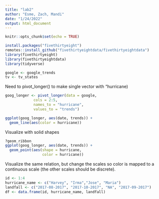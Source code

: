 ```yaml
---
title: "lab2"
author: "Esme, Zach, Mandi"
date: "1/24/2022"
output: html_document
---
```


```r
knitr::opts_chunk$set(echo = TRUE)
```

```r
install.packages("fivethirtyeight")
remotes::install_github("fivethirtyeightdata/fivethirtyeightdata")
library(fivethirtyeight)
library(fivethirtyeightdata)
library(tidyverse)
```


```r
google <- google_trends
tv <- tv_states
```

Need to pivot_longer() to make single vector with "hurricane)
```r
goog_longer <- pivot_longer(data = google,
             cols = 2:5,
             names_to = "hurricane",
             values_to = "trends")
```

```r
ggplot(goog_longer, aes(date, trends)) +
  geom_line(aes(color = hurricane))
```

Visualize with solid shapes
```r
?geom_ribbon
ggplot(goog_longer, aes(date, trends)) +
  geom_point(aes(shape = hurricane,
                 color = hurricane))
```

Visualize the same relation, but change the scales so color is mapped to a continuous scale (the other scales should be discrete).
```r
id <- 1:4
hurricane_name <- c("Harvey", "Irma","Jose", "Maria")
landfall <- c("2017-08-2017", "2017-10-2017", "NA", "2017-09-2017")
df <- data.frame(id, hurricane_name, landfall)
```




